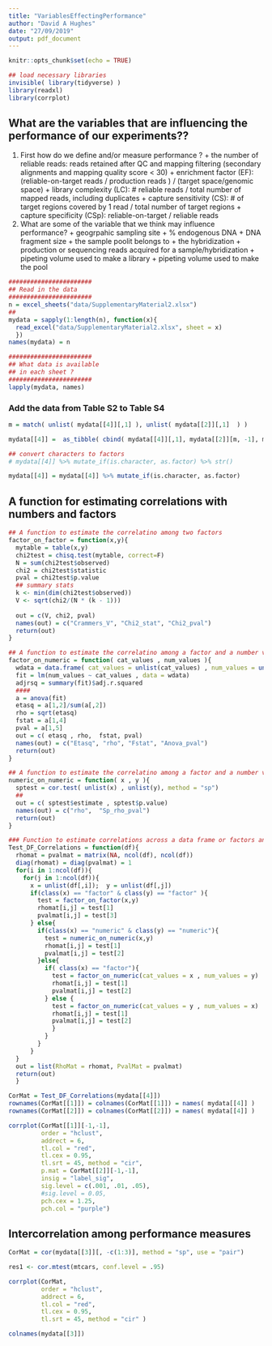 ```yaml
---
title: "VariablesEffectingPerformance"
author: "David A Hughes"
date: "27/09/2019"
output: pdf_document
---
```


```r
knitr::opts_chunk$set(echo = TRUE)

## load necessary libraries
invisible( library(tidyverse) )
library(readxl)
library(corrplot)
```

## What are the variables that are influencing the performance of our experiments??

  1. First how do we define and/or measure performance ?
    + the number of reliable reads: reads retained after QC and mapping filtering (secondary alignments and mapping quality score < 30)
    + enrichment factor (EF): (reliable-on-target reads / production reads ) / (target space/genomic space)
    + library complexity (LC): # reliable reads / total number of mapped reads, including duplicates 
    + capture sensitivity (CS): # of target regions covered by 1 read / total number of target regions
    + capture specificity (CSp): reliable-on-target / reliable reads  
  2. What are some of the variable that we think may influence performance?
    + geogrpahic sampling site
    + % endogenous DNA
    + DNA fragment size
    + the sample poolit belongs to
    + the hybridization
    + production or sequencing reads acquired for a sample/hybridization
    + pipeting volume used to make a library 
    + pipeting volume used to make the pool


```r
#######################
## Read in the data
#######################
n = excel_sheets("data/SupplementaryMaterial2.xlsx")
##
mydata = sapply(1:length(n), function(x){
  read_excel("data/SupplementaryMaterial2.xlsx", sheet = x)
  })
names(mydata) = n

#######################
## What data is available 
## in each sheet ?
#######################
lapply(mydata, names)
```

### Add the data from Table S2 to Table S4

```r
m = match( unlist( mydata[[4]][,1] ), unlist( mydata[[2]][,1]  ) )

mydata[[4]] =  as_tibble( cbind( mydata[[4]][,1], mydata[[2]][m, -1], mydata[[4]][, -1] ) )

## convert characters to factors
# mydata[[4]] %>% mutate_if(is.character, as.factor) %>% str()

mydata[[4]] = mydata[[4]] %>% mutate_if(is.character, as.factor)
```

## A function for estimating correlations with numbers and factors

```r
## A function to estimate the correlatino among two factors
factor_on_factor = function(x,y){
  mytable = table(x,y)
  chi2test = chisq.test(mytable, correct=F)
  N = sum(chi2test$observed)
  chi2 = chi2test$statistic
  pval = chi2test$p.value
  ## summary stats
  k <- min(dim(chi2test$observed))
  V <- sqrt(chi2/(N * (k - 1)))
        
  out = c(V, chi2, pval)
  names(out) = c("Crammers_V", "Chi2_stat", "Chi2_pval")
  return(out)
}

## A function to estimate the correlatino among a factor and a number variable
factor_on_numeric = function( cat_values , num_values ){
  wdata = data.frame( cat_values = unlist(cat_values) , num_values = unlist(num_values) )
  fit = lm(num_values ~ cat_values , data = wdata)
  adjrsq = summary(fit)$adj.r.squared
  ####
  a = anova(fit)
  etasq = a[1,2]/sum(a[,2])
  rho = sqrt(etasq)
  fstat = a[1,4]
  pval = a[1,5]
  out = c( etasq , rho,  fstat, pval)
  names(out) = c("Etasq", "rho", "Fstat", "Anova_pval")
  return(out)
}

## A function to estimate the correlatino among a factor and a number variable
numeric_on_numeric = function( x , y ){
  sptest = cor.test( unlist(x) , unlist(y), method = "sp")
  ##
  out = c( sptest$estimate , sptest$p.value)
  names(out) = c("rho",  "Sp_rho_pval")
  return(out)
}

### Function to estimate correlations across a data frame or factors and numbers
Test_DF_Correlations = function(df){
  rhomat = pvalmat = matrix(NA, ncol(df), ncol(df))
  diag(rhomat) = diag(pvalmat) = 1
  for(i in 1:ncol(df)){
    for(j in 1:ncol(df)){
      x = unlist(df[,i]);  y = unlist(df[,j])
      if(class(x) == "factor" & class(y) == "factor" ){
        test = factor_on_factor(x,y)
        rhomat[i,j] = test[1]
        pvalmat[i,j] = test[3]
      } else{
        if(class(x) == "numeric" & class(y) == "numeric"){
          test = numeric_on_numeric(x,y)
          rhomat[i,j] = test[1]
          pvalmat[i,j] = test[2]
        }else{
          if( class(x) == "factor"){
            test = factor_on_numeric(cat_values = x , num_values = y)
            rhomat[i,j] = test[1]
            pvalmat[i,j] = test[2]
          } else {
            test = factor_on_numeric(cat_values = y , num_values = x)
            rhomat[i,j] = test[1]
            pvalmat[i,j] = test[2]
            }
          }
        }
      }
  }
  out = list(RhoMat = rhomat, PvalMat = pvalmat)
  return(out)
  }

```


```r
CorMat = Test_DF_Correlations(mydata[[4]]) 
rownames(CorMat[[1]]) = colnames(CorMat[[1]]) = names( mydata[[4]] )
rownames(CorMat[[2]]) = colnames(CorMat[[2]]) = names( mydata[[4]] )
```


```r
corrplot(CorMat[[1]][-1,-1], 
         order = "hclust",
         addrect = 6,
         tl.col = "red", 
         tl.cex = 0.95,  
         tl.srt = 45, method = "cir",
         p.mat = CorMat[[2]][-1,-1],
         insig = "label_sig",
         sig.level = c(.001, .01, .05), 
         #sig.level = 0.05,
         pch.cex = 1.25, 
         pch.col = "purple")


```


## Intercorrelation among performance measures

```r
CorMat = cor(mydata[[3]][, -c(1:3)], method = "sp", use = "pair")

res1 <- cor.mtest(mtcars, conf.level = .95)

corrplot(CorMat, 
         order = "hclust",
         addrect = 6,
         tl.col = "red", 
         tl.cex = 0.95,  
         tl.srt = 45, method = "cir" )


```


```r
colnames(mydata[[3]])
```



